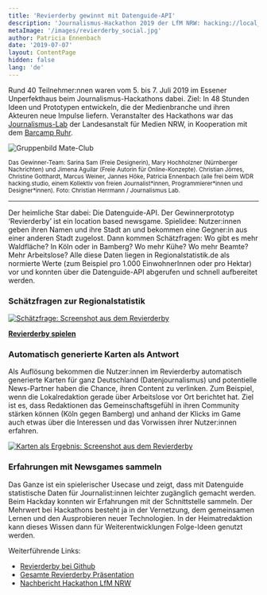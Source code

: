 ```yaml
---
title: 'Revierderby gewinnt mit Datenguide-API'
description: 'Journalismus-Hackathon 2019 der LfM NRW: hacking://local_media'
metaImage: '/images/revierderby_social.jpg'
author: Patricia Ennenbach
date: '2019-07-07'
layout: ContentPage
hidden: false
lang: 'de'
---
```


Rund 40 Teilnehmer:nnen waren vom 5. bis 7. Juli 2019 im Essener Unperfekthaus beim Journalismus-Hackathons dabei. Ziel: In 48 Stunden Ideen und Prototypen entwickeln, die der Medienbranche und ihren Akteuren neue Impulse liefern. Veranstalter des Hackathons war das [Journalismus-Lab](https://www.journalismuslab.de/) der Landesanstalt für Medien NRW, in Kooperation mit dem [Barcamp Ruhr](https://www.barcamp.ruhr/).

![Gruppenbild Mate-Club](./Gruppenbilder_Hackathon_2019.jpg)

<small>
  Das Gewinner-Team: Sarina Sam (Freie Designerin), Mary Hochholzner (Nürnberger
  Nachrichten) und Jimena Aguilar (Freie Autorin für Online-Konzepte). Christian
  Jörres, Christine Gotthardt, Marcus Weiner, Jannes Höke, Patricia Ennenbach
  (alle frei beim WDR hacking.studio, einem Kollektiv von freien
  Journalist*innen, Programmierer*innen und Designer*innen). Foto: Christian
  Herrmann / Journalismus Lab.
</small>

---

Der heimliche Star dabei: Die Datenguide-API. Der Gewinnerprototyp ‘Revierderby’ ist ein location based newsgame. Spielidee: Nutzer:innen geben ihren Namen und ihre Stadt an und bekommen eine Gegner:in aus einer anderen Stadt zugelost. Dann kommen Schätzfragen: Wo gibt es mehr Waldfläche? In Köln oder in Bamberg? Wo mehr Kühe? Wo mehr Beamte? Mehr Arbeitslose?
Alle diese Daten liegen in Regionalstatistik.de als normierte Werte (zum Beispiel pro 1.000 EinwohnerInnen oder pro Hektar) vor und konnten über die Datenguide-API abgerufen und schnell aufbereitet werden.

### Schätzfragen zur Regionalstatistik

[![Schätzfrage: Screenshot aus dem Revierderby](./screenshot_quiz.png)](https://revierderby.hacking.studio)

**[Revierderby spielen](https://revierderby.hacking.studio)**

### Automatisch generierte Karten als Antwort

Als Auflösung bekommen die Nutzer:innen im Revierderby automatisch generierte Karten für ganz Deutschland (Datenjournalismus) und potentielle News-Partner haben die Chance, ihren Content zu verlinken. Zum Beispiel, wenn die Lokalredaktion gerade über Arbeitslose vor Ort berichtet hat.
Ziel ist es, dass Redaktionen das Gemeinschaftsgefühl in ihren Community stärken können (Köln gegen Bamberg) und anhand der Klicks im Game auch etwas über die Interessen und das Vorwissen ihrer Nutzer:innen erfahren.

[![Karten als Ergebnis: Screenshot aus dem Revierderby](./screenshot_map.png)](https://revierderby.hacking.studio)

### Erfahrungen mit Newsgames sammeln

Das Ganze ist ein spielerischer Usecase und zeigt, dass mit Datenguide statistische Daten für Journalist:innen leichter zugänglich gemacht werden. Beim Hackday konnten wir Erfahrungen mit der Schnittstelle sammeln. Der Mehrwert bei Hackathons besteht ja in der Vernetzung, dem gemeinsamen Lernen und den Ausprobieren neuer Technologien. In der Heimatredaktion kann dieses Wissen dann für Weiterentwicklungen Folge-Ideen genutzt werden.

Weiterführende Links:

- [Revierderby bei Github](https://github.com/hackingstudio/locationbased-newsgame)
- [Gesamte Revierderby Präsentation](https://docs.google.com/presentation/d/1vELWMovUadKngMH6rrAGuOCKfwApN07Hf1kDvwgIaWk/edit?usp=sharing)
- [Nachbericht Hackathon LfM NRW](https://www.journalismuslab.de/2019/05/02/hackathon-hacking-local_media/)

